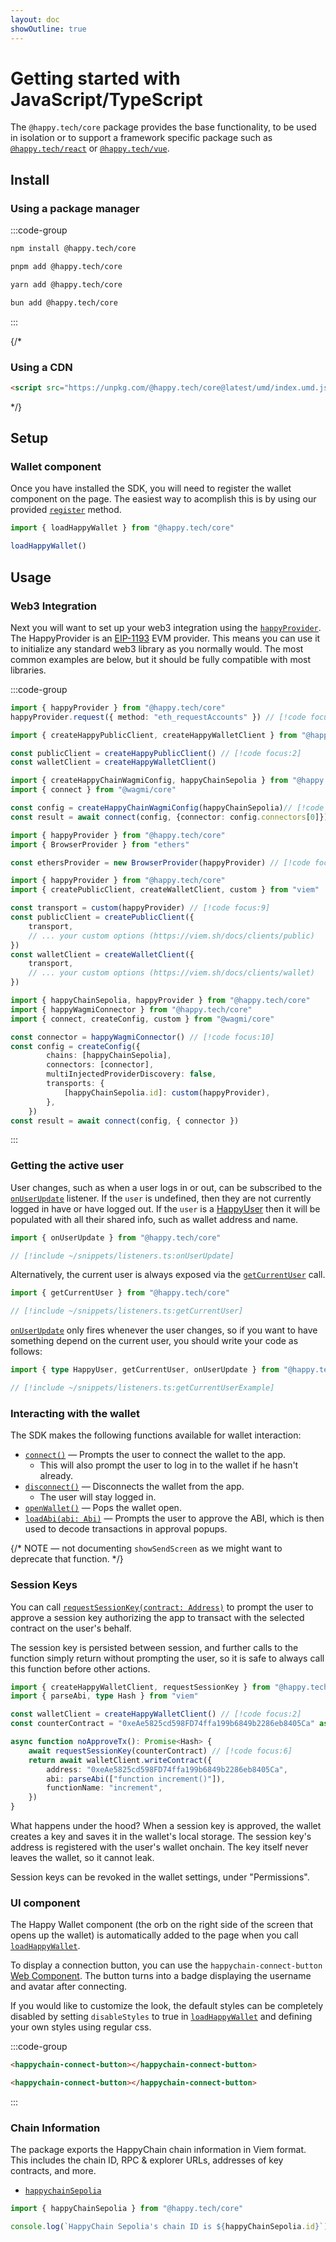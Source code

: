 ```yaml
---
layout: doc
showOutline: true
---
```


# Getting started with JavaScript/TypeScript

The `@happy.tech/core` package provides the base functionality, to be used in isolation or to 
support a framework specific package such as [`@happy.tech/react`][react-getting-started] or [`@happy.tech/vue`][vue-getting-started].

[react-getting-started]: /sdk/react
[vue-getting-started]: /sdk/vue


## Install

### Using a package manager

:::code-group

```bash [npm]
npm install @happy.tech/core
```

```bash [pnpm]
pnpm add @happy.tech/core
```

```bash [yarn]
yarn add @happy.tech/core
```

```bash [bun]
bun add @happy.tech/core
```

:::

{/*
### Using a CDN

```html
<script src="https://unpkg.com/@happy.tech/core@latest/umd/index.umd.js"></script>
```
*/}

## Setup 

### Wallet component

Once you have installed the SDK, you will need to register the wallet component on the page. 
The easiest way to acomplish this is by using our provided [`register`] method.

[`register`]: /sdk/js/api/functions/register

```ts twoslash
import { loadHappyWallet } from "@happy.tech/core"

loadHappyWallet()
```

## Usage

### Web3 Integration

Next you will want to set up your web3 integration using the [`happyProvider`].
The HappyProvider is an [EIP-1193](https://eips.ethereum.org/EIPS/eip-1193) EVM provider. 
This means you can use it to initialize any standard web3 library as you normally would. 
The most common examples are below, but it should be fully compatible with most libraries.

[`happyProvider`]: /sdk/js/api/variables/happyProvider

:::code-group

```ts [Vanilla] twoslash
import { happyProvider } from "@happy.tech/core"
happyProvider.request({ method: "eth_requestAccounts" }) // [!code focus]
```

```ts [Viem] twoslash
import { createHappyPublicClient, createHappyWalletClient } from "@happy.tech/core"

const publicClient = createHappyPublicClient() // [!code focus:2]
const walletClient = createHappyWalletClient()
```

```ts [Wagmi] twoslash
import { createHappyChainWagmiConfig, happyChainSepolia } from "@happy.tech/core"
import { connect } from "@wagmi/core"

const config = createHappyChainWagmiConfig(happyChainSepolia)// [!code focus:2]
const result = await connect(config, {connector: config.connectors[0]})
```

```ts [Ethers] twoslash
import { happyProvider } from "@happy.tech/core"
import { BrowserProvider } from "ethers"

const ethersProvider = new BrowserProvider(happyProvider) // [!code focus]
```

```ts [Viem (custom)] twoslash
import { happyProvider } from "@happy.tech/core"
import { createPublicClient, createWalletClient, custom } from "viem"

const transport = custom(happyProvider) // [!code focus:9]
const publicClient = createPublicClient({
    transport,
    // ... your custom options (https://viem.sh/docs/clients/public)
})
const walletClient = createWalletClient({
    transport,
    // ... your custom options (https://viem.sh/docs/clients/wallet)
})
 ```

```ts [Wagmi (custom)] twoslash
import { happyChainSepolia, happyProvider } from "@happy.tech/core"
import { happyWagmiConnector } from "@happy.tech/core"
import { connect, createConfig, custom } from "@wagmi/core"

const connector = happyWagmiConnector() // [!code focus:10]
const config = createConfig({
        chains: [happyChainSepolia],
        connectors: [connector],
        multiInjectedProviderDiscovery: false,
        transports: {
            [happyChainSepolia.id]: custom(happyProvider),
        },
    })
const result = await connect(config, { connector })
```

:::

### Getting the active user

User changes, such as when a user logs in or out, can be subscribed to the [`onUserUpdate`] listener.
If the `user` is undefined, then they are not currently logged in have or have logged out. 
If the `user` is a [HappyUser](/sdk/js/api/type-aliases/HappyUser) then it will be populated with all their 
shared info, such as wallet address and name.

[`onUserUpdate`]: /sdk/js/api/functions/onUserUpdate

```ts twoslash
import { onUserUpdate } from "@happy.tech/core"

// [!include ~/snippets/listeners.ts:onUserUpdate]
```

Alternatively, the current user is always exposed via the [`getCurrentUser`] call.

[`getCurrentUser`]: /sdk/js/api/functions/getCurrentUser

```ts twoslash
import { getCurrentUser } from "@happy.tech/core"

// [!include ~/snippets/listeners.ts:getCurrentUser]
```

[`onUserUpdate`] only fires whenever the user changes, so if you want to have something depend on the
current user, you should write your code as follows:

```ts twoslash
import { type HappyUser, getCurrentUser, onUserUpdate } from "@happy.tech/core"

// [!include ~/snippets/listeners.ts:getCurrentUserExample]
```

### Interacting with the wallet

The SDK makes the following functions available for wallet interaction:

- [`connect()`] — Prompts the user to connect the wallet to the app.
    - This will also prompt the user to log in to the wallet if he hasn't already.
- [`disconnect()`] — Disconnects the wallet from the app.
    - The user will stay logged in.
- [`openWallet()`] — Pops the wallet open.
- [`loadAbi(abi: Abi)`] — Prompts the user to approve the ABI, which is then used to decode
  transactions in approval popups.

[`connect()`]: /sdk/js/api/functions/connect
[`disconnect()`]: /sdk/js/api/functions/disconnect
[`openWallet()`]: /sdk/js/api/functions/openWallet
[`loadAbi(abi: Abi)`]: /sdk/js/api/functions/loadAbi

{/* NOTE — not documenting `showSendScreen` as we might want to deprecate that function. */}

### Session Keys

You can call [`requestSessionKey(contract: Address)`] to prompt the user to approve a session key
authorizing the app to transact with the selected contract on the user's behalf.

[`requestSessionKey(contract: Address)`]: /sdk/js/api/functions/requestSessionKey

The session key is persisted between session, and further calls to the function simply return without
prompting the user, so it is safe to always call this function before other actions.

```ts twoslash
import { createHappyWalletClient, requestSessionKey } from "@happy.tech/core"
import { parseAbi, type Hash } from "viem"

const walletClient = createHappyWalletClient() // [!code focus:2]
const counterContract = "0xeAe5825cd598FD74ffa199b6849b2286eb8405Ca" as const

async function noApproveTx(): Promise<Hash> {
    await requestSessionKey(counterContract) // [!code focus:6]
    return await walletClient.writeContract({
        address: "0xeAe5825cd598FD74ffa199b6849b2286eb8405Ca",
        abi: parseAbi(["function increment()"]),
        functionName: "increment",
    })
}
```

What happens under the hood? When a session key is approved, the wallet creates a key and saves it in the wallet's
local storage. The session key's address is registered with the user's wallet onchain. The key itself never leaves
the wallet, so it cannot leak.

Session keys can be revoked in the wallet settings, under "Permissions".

### UI component

The Happy Wallet component (the orb on the right side of the screen that opens up the wallet)
is automatically added to the page when you call [`loadHappyWallet`].

To display a connection button, you can use the `happychain-connect-button` [Web Component](https://developer.mozilla.org/en-US/docs/Web/API/Web_components).
The button turns into a badge displaying the username and avatar after connecting.

If you would like to customize the look, the default styles can be completely disabled by setting 
`disableStyles` to true in [`loadHappyWallet`] and defining your own styles using regular css.

[`loadHappyWallet`]: /sdk/js/api/functions/loadHappyWallet

:::code-group

```html [Default Style] twoslash
<happychain-connect-button></happychain-connect-button>
```

```html [Custom Style] twolash
<happychain-connect-button></happychain-connect-button>
```

:::

### Chain Information

The package exports the HappyChain chain information in Viem format. This includes the chain ID, RPC
& explorer URLs, addresses of key contracts, and more.

- [`happychainSepolia`](/sdk/js/api/variables/happyChainSepolia)

```ts [twoslash]
import { happyChainSepolia } from "@happy.tech/core"

console.log(`HappyChain Sepolia's chain ID is ${happyChainSepolia.id}`)
```
